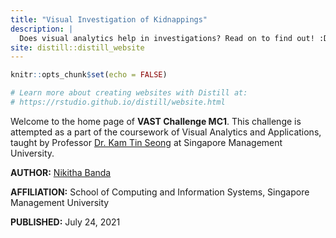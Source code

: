 ```yaml
---
title: "Visual Investigation of Kidnappings"
description: |
  Does visual analytics help in investigations? Read on to find out! :D
site: distill::distill_website
---
```


```r
knitr::opts_chunk$set(echo = FALSE)

# Learn more about creating websites with Distill at:
# https://rstudio.github.io/distill/website.html

```

Welcome to the home page of **VAST Challenge MC1**. This challenge is attempted as a part of the coursework of Visual Analytics and Applications, taught by Professor [Dr. Kam Tin Seong](https://www.smu.edu.sg/faculty/profile/9618/KAM-Tin-Seong) at Singapore Management University.


**AUTHOR:** [Nikitha Banda](https://www.linkedin.com/in/banda-nikitha)  

**AFFILIATION:** School of Computing and Information Systems, Singapore Management University

**PUBLISHED:** July 24, 2021